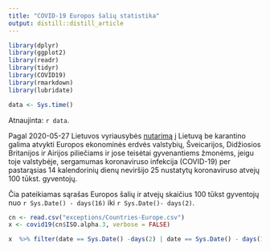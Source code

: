 ```yaml
---
title: "COVID-19 Europos šalių statistika"
output: distill::distill_article
---
```


```r
library(dplyr)
library(ggplot2)
library(readr)
library(tidyr)
library(COVID19)
library(rmarkdown)
library(lubridate)
```

```r
data <- Sys.time()
```

Atnaujinta: `r data`. 



Pagal 2020-05-27 Lietuvos vyriausybės [nutarimą](https://koronastop.lrv.lt/lt/naujienos/karantino-salygos-darosi-svelnesnes) į Lietuvą be karantino galima atvykti Europos ekonominės erdvės valstybių, Šveicarijos, Didžiosios Britanijos ir Airijos piliečiams ir jose teisėtai gyvenantiems žmonėms, jeigu toje valstybėje, sergamumas koronaviruso infekcija (COVID-19) per pastarąsias 14 kalendorinių dienų neviršijo 25 nustatytų koronaviruso atvejų 100 tūkst. gyventojų.


Čia pateikiamas sąrašas Europos šalių ir atvejų skaičius 100 tūkst gyventojų nuo `r Sys.Date() - days(16)` iki `r Sys.Date()- days(2)`.

```r
cn <- read.csv("exceptions/Countries-Europe.csv")
x <- covid19(cn$ISO.alpha.3, verbose = FALSE)

x  %>% filter(date == Sys.Date() -days(2) | date == Sys.Date() - days(16)) %>% group_by(administrative_area_level_1) %>% summarize(cases14 = round(diff(confirmed)/unique(population)*1e5,2)) %>% arrange(cases14) %>% rename(country = administrative_area_level_1) %>% mutate(rank = 1:n()) %>% select(rank, country, cases14) %>% paged_table()


```